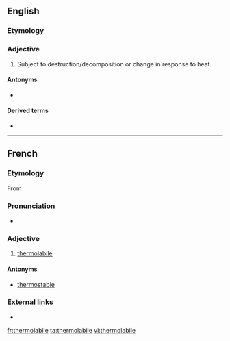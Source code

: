 ==English==

===Etymology===
{{prefix|thermo|labile|lang=en}}

===Adjective===
{{en-adj}}
{{wikipedia}}

# {{lb|en|biochemistry}} Subject to destruction/decomposition or change in response to heat.

====Antonyms====
* {{l|en|thermostable}}

====Derived terms====
* {{l|en|thermolability}}

----

==French==

===Etymology===
From {{prefix|thermo|labile|lang=fr}}

===Pronunciation===
* {{IPA|/tɛʁ.mɔ.la.bil/|lang=fr}}

===Adjective===
{{fr-adj}}

# [[#English|thermolabile]]

====Antonyms====
* [[thermostable]]

===External links===
* {{R:TLFi}}

[[fr:thermolabile]]
[[ta:thermolabile]]
[[vi:thermolabile]]
